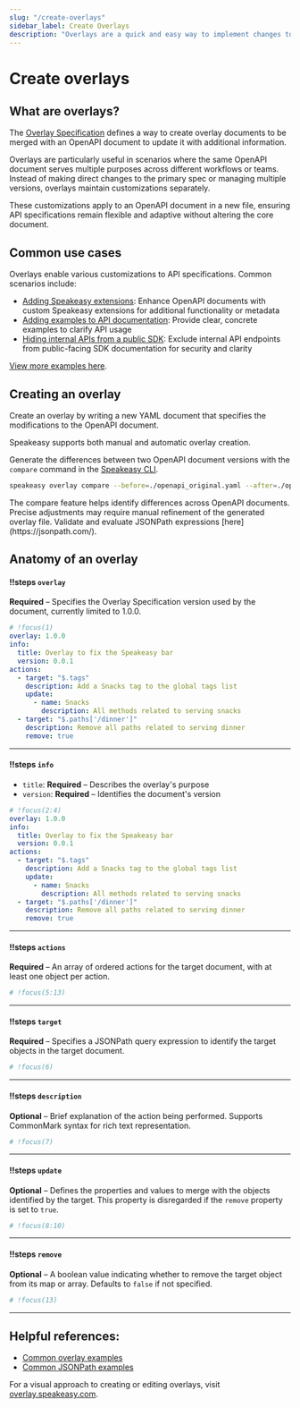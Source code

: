 ```yaml
---
slug: "/create-overlays"
sidebar_label: Create Overlays
description: "Overlays are a quick and easy way to implement changes to an OpenAPI document. Learn how overlays work and how to use them."
---
```



# Create overlays

## What are overlays?

The [Overlay Specification](https://github.com/OAI/Overlay-Specification/tree/3f398c6d38ddb5b4e514bc6a5a5ec487a3293834) defines a way to create overlay documents to be merged with an OpenAPI document to update it with additional information.

Overlays are particularly useful in scenarios where the same OpenAPI document serves multiple purposes across different workflows or teams. Instead of making direct changes to the primary spec or managing multiple versions, overlays maintain customizations separately.

These customizations apply to an OpenAPI document in a new file, ensuring API specifications remain flexible and adaptive without altering the core document.

## Common use cases

Overlays enable various customizations to API specifications. Common scenarios include:

- [Adding Speakeasy extensions](/examples/sdk-generation/overlays/overlays#adding-speakeasy-extensions): Enhance OpenAPI documents with custom Speakeasy extensions for additional functionality or metadata
- [Adding examples to API documentation](/examples/sdk-generation/overlays/overlays#adding-examples-to-api-documentation): Provide clear, concrete examples to clarify API usage
- [Hiding internal APIs from a public SDK](/examples/sdk-generation/overlays/overlays#hiding-internal-apis-from-a-public-sdk): Exclude internal API endpoints from public-facing SDK documentation for security and clarity

[View more examples here](/examples/sdk-generation/overlays/overlays).

## Creating an overlay

Create an overlay by writing a new YAML document that specifies the modifications to the OpenAPI document.

Speakeasy supports both manual and automatic overlay creation.

Generate the differences between two OpenAPI document versions with the `compare` command in the [Speakeasy CLI](/docs/speakeasy-reference/cli/overlay/compare).

```bash
speakeasy overlay compare --before=./openapi_original.yaml --after=./openapi.yaml > overlay.yaml
```

<Callout title="Using compare" type="info">
  The compare feature helps identify differences across
  OpenAPI documents. Precise adjustments may require
  manual refinement of the generated overlay file. Validate
  and evaluate JSONPath expressions [here](https://jsonpath.com/).
</Callout>

## Anatomy of an overlay

<Spotlight>

#### !!steps `overlay`

**Required** – Specifies the Overlay Specification version used by the document, currently limited to 1.0.0.

```yaml ! overlay.yaml
# !focus(1)
overlay: 1.0.0
info:
  title: Overlay to fix the Speakeasy bar
  version: 0.0.1
actions:
  - target: "$.tags"
    description: Add a Snacks tag to the global tags list
    update:
      - name: Snacks
        description: All methods related to serving snacks
  - target: "$.paths['/dinner']"
    description: Remove all paths related to serving dinner
    remove: true
```

---

#### !!steps `info`

- `title`: **Required** – Describes the overlay's purpose
- `version`: **Required** – Identifies the document's version

```yaml ! overlay.yaml
# !focus(2:4)
overlay: 1.0.0
info:
  title: Overlay to fix the Speakeasy bar
  version: 0.0.1
actions:
  - target: "$.tags"
    description: Add a Snacks tag to the global tags list
    update:
      - name: Snacks
        description: All methods related to serving snacks
  - target: "$.paths['/dinner']"
    description: Remove all paths related to serving dinner
    remove: true
```

---

#### !!steps `actions`

**Required** – An array of ordered actions for the target document, with at least one object per action.

```yaml ! overlay.yaml
# !focus(5:13)
```

---

#### !!steps `target`

**Required** – Specifies a JSONPath query expression to identify the target objects in the target document.

```yaml ! overlay.yaml
# !focus(6)
```

---

#### !!steps `description`

**Optional** – Brief explanation of the action being performed. Supports CommonMark syntax for rich text representation.

```yaml ! overlay.yaml
# !focus(7)
```

---

#### !!steps `update`

**Optional** – Defines the properties and values to merge with the objects identified by the target. This property is disregarded if the `remove` property is set to `true`.

```yaml ! overlay.yaml
# !focus(8:10)
```

---

#### !!steps `remove`

**Optional** – A boolean value indicating whether to remove the target object from its map or array. Defaults to `false` if not specified.

```yaml ! overlay.yaml
# !focus(13)
```

---

</Spotlight>

## Helpful references:

- [Common overlay examples](/examples/sdk-generation/overlays/overlays)
- [Common JSONPath examples](/examples/sdk-generation/overlays/json-path-expressions)

<Callout title="Try Speakeasy's OpenAPI Overlay Playground" type="info">
  For a visual approach to creating or editing overlays, visit <a href="https://overlay.speakeasy.com/" target="_blank" rel="noopener noreferrer">overlay.speakeasy.com</a>.
</Callout>
